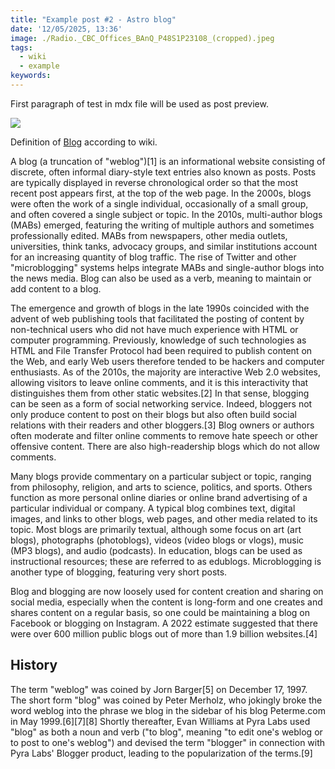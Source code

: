 ```yaml
---
title: "Example post #2 - Astro blog"
date: '12/05/2025, 13:36'
image: ./Radio._CBC_Offices_BAnQ_P48S1P23108_(cropped).jpeg
tags:
  - wiki
  - example
keywords:
---
```


First paragraph of test in mdx file will be used as post preview.

![](./Radio._CBC_Offices_BAnQ_P48S1P23108_(cropped).jpeg)

Definition of [Blog](https://en.wikipedia.org/wiki/Blog) according to wiki.

A blog (a truncation of "weblog")[1] is an informational website consisting of discrete, often informal diary-style text entries also known as posts. Posts are typically displayed in reverse chronological order so that the most recent post appears first, at the top of the web page. In the 2000s, blogs were often the work of a single individual, occasionally of a small group, and often covered a single subject or topic. In the 2010s, multi-author blogs (MABs) emerged, featuring the writing of multiple authors and sometimes professionally edited. MABs from newspapers, other media outlets, universities, think tanks, advocacy groups, and similar institutions account for an increasing quantity of blog traffic. The rise of Twitter and other "microblogging" systems helps integrate MABs and single-author blogs into the news media. Blog can also be used as a verb, meaning to maintain or add content to a blog.

The emergence and growth of blogs in the late 1990s coincided with the advent of web publishing tools that facilitated the posting of content by non-technical users who did not have much experience with HTML or computer programming. Previously, knowledge of such technologies as HTML and File Transfer Protocol had been required to publish content on the Web, and early Web users therefore tended to be hackers and computer enthusiasts. As of the 2010s, the majority are interactive Web 2.0 websites, allowing visitors to leave online comments, and it is this interactivity that distinguishes them from other static websites.[2] In that sense, blogging can be seen as a form of social networking service. Indeed, bloggers not only produce content to post on their blogs but also often build social relations with their readers and other bloggers.[3] Blog owners or authors often moderate and filter online comments to remove hate speech or other offensive content. There are also high-readership blogs which do not allow comments.

Many blogs provide commentary on a particular subject or topic, ranging from philosophy, religion, and arts to science, politics, and sports. Others function as more personal online diaries or online brand advertising of a particular individual or company. A typical blog combines text, digital images, and links to other blogs, web pages, and other media related to its topic. Most blogs are primarily textual, although some focus on art (art blogs), photographs (photoblogs), videos (video blogs or vlogs), music (MP3 blogs), and audio (podcasts). In education, blogs can be used as instructional resources; these are referred to as edublogs. Microblogging is another type of blogging, featuring very short posts.

Blog and blogging are now loosely used for content creation and sharing on social media, especially when the content is long-form and one creates and shares content on a regular basis, so one could be maintaining a blog on Facebook or blogging on Instagram. A 2022 estimate suggested that there were over 600 million public blogs out of more than 1.9 billion websites.[4] 

## History

The term "weblog" was coined by Jorn Barger[5] on December 17, 1997. The short form "blog" was coined by Peter Merholz, who jokingly broke the word weblog into the phrase we blog in the sidebar of his blog Peterme.com in May 1999.[6][7][8] Shortly thereafter, Evan Williams at Pyra Labs used "blog" as both a noun and verb ("to blog", meaning "to edit one's weblog or to post to one's weblog") and devised the term "blogger" in connection with Pyra Labs' Blogger product, leading to the popularization of the terms.[9]